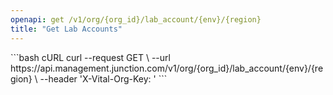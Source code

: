 ```yaml
---
openapi: get /v1/org/{org_id}/lab_account/{env}/{region}
title: "Get Lab Accounts"
---
```



<OrgManagementAPI />
<FeatureBeta />

<RequestExample>
```bash cURL
curl --request GET \
  --url https://api.management.junction.com/v1/org/{org_id}/lab_account/{env}/{region} \
  --header 'X-Vital-Org-Key: <api-key>'
```
</RequestExample>
